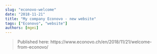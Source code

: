 ```yaml
---
slug: "econovo-welcome"
date: "2018-11-21"
title: "My company Econovo - new website"
tags: ["Econovo", "website"]
authors: [mgei]
---
```

  
> Published here: https://www.econovo.ch/en/2018/11/21/welcome-from-econovo/